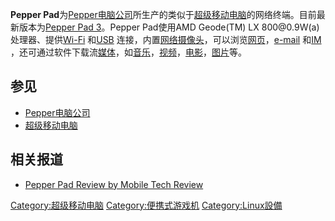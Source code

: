 '''Pepper Pad'''为[[Pepper电脑公司|Pepper电脑公司]]所生产的类似于[[超级移动电脑|超级移动电脑]]的网络终端。目前最新版本为[[Pepper_Pad_3|Pepper Pad 3]]。Pepper Pad使用AMD Geode(TM) LX 800@0.9W(a) 处理器、提供[[Wi-Fi|Wi-Fi]] 和[[USB|USB]] 连接，内置[[网络摄像头|网络摄像头]]，可以浏览[[网页|网页]]，[[e-mail|e-mail]] 和[[IM|IM]] ，还可通过软件下载流[[媒体|媒体]]，如[[音乐|音乐]]，[[视频|视频]]，[[电影|电影]]，[[图片|图片]]等。

== 参见 ==

* [[Pepper电脑公司|Pepper电脑公司]]
* [[超级移动电脑|超级移动电脑]]

== 相关报道 ==

* {{en}}[https://web.archive.org/web/20070601162439/http://www.mobiletechreview.com/Pepper-Pad.htm Pepper Pad Review by Mobile Tech Review]

{{dedicated video game handheld consoles}}

[[Category:超级移动电脑|Category:超级移动电脑]]
[[Category:便携式游戏机|Category:便携式游戏机]]
[[Category:Linux設備|Category:Linux設備]]